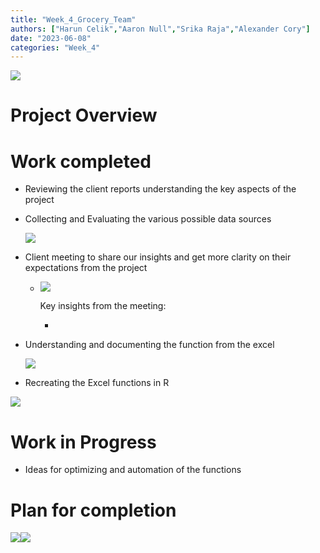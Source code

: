 ```yaml
---
title: "Week_4_Grocery_Team"
authors: ["Harun Celik","Aaron Null","Srika Raja","Alexander Cory"]
date: "2023-06-08"
categories: "Week_4"
---
```


![](images/grocery-01.jpg)

# Project Overview

# Work completed

-   Reviewing the client reports understanding the key aspects of the project

-   Collecting and Evaluating the various possible data sources

    ![](images/Data%20Sources.png)

-   Client meeting to share our insights and get more clarity on their expectations from the project

    -   ![](images/WhatsApp%20Image%202023-06-02%20at%2014.09.29-01.jpg)

        Key insights from the meeting:

        -   

-   Understanding and documenting the function from the excel

    ![](images/Understanding%20functions-01.png)

-   Recreating the Excel functions in R

![](images/functions-01.png)

# Work in Progress

-   Ideas for optimizing and automation of the functions

# Plan for completion

![](images/tool_process-01.png)![](images/project_timeline-01.png)
